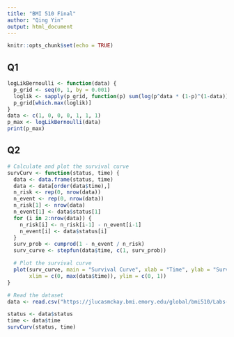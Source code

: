 ```yaml
---
title: "BMI 510 Final"
author: "Qing Yin"
output: html_document
---
```


```r
knitr::opts_chunk$set(echo = TRUE)
```

## Q1


```r
logLikBernoulli <- function(data) {
  p_grid <- seq(0, 1, by = 0.001)
  loglik <- sapply(p_grid, function(p) sum(log(p^data * (1-p)^(1-data))))
  p_grid[which.max(loglik)]
}
data <- c(1, 0, 0, 0, 1, 1, 1)
p_max <- logLikBernoulli(data)
print(p_max)
```

## Q2

```r
# Calculate and plot the survival curve
survCurv <- function(status, time) {
  data <- data.frame(status, time)
  data <- data[order(data$time),]
  n_risk <- rep(0, nrow(data))
  n_event <- rep(0, nrow(data))
  n_risk[1] <- nrow(data)
  n_event[1] <- data$status[1]
  for (i in 2:nrow(data)) {
    n_risk[i] <- n_risk[i-1] - n_event[i-1]
    n_event[i] <- data$status[i]
  }
  surv_prob <- cumprod(1 - n_event / n_risk)
  surv_curve <- stepfun(data$time, c(1, surv_prob))

  # Plot the survival curve
  plot(surv_curve, main = "Survival Curve", xlab = "Time", ylab = "Survival Probability",
       xlim = c(0, max(data$time)), ylim = c(0, 1))
}

# Read the dataset
data <- read.csv("https://jlucasmckay.bmi.emory.edu/global/bmi510/Labs-Materials/survival.csv")

status <- data$status
time <- data$time
survCurv(status, time)
```
